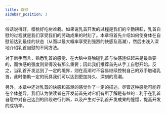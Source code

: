 ```yaml
---
title: 自慰
sidebar_position: 3
---
```


俗话说得好，樱桃好吃树难栽。如果说乳首开发的过程是我们的辛勤耕耘，乳首自慰的过程就是我们享受我们的劳动成果的时刻了。本章将首先介绍如何使身体在自慰前达到最佳的状态（从而以最大概率享受到强烈的快感及高潮），然后由浅入深地介绍乳首自慰的不同方法。

对于新手而言，熟悉乳首的感觉、在大脑中将触碰乳首与快感连结起来是最重要的，而快感的强度则显得没有那么重要；因此我们推荐首先从手工自慰开始。反之，当乳首开发达到了一定的境界，则在高潮时不容易继续控制自己的双手触碰乳首，此时借助一定的玩具我们可以达到更加持久、深刻的高潮。

另外，本章中还对乳首的快感和高潮的感觉作了一定的描述。尽管这种感觉可能存在个体差异，我们认为使读者在开发前首先对它们有所了解是有益的：利于在乳首自慰中对自己达到的阶段进行判断，以及产生对于乳首开发成果的憧憬，提高开发的成功率。
